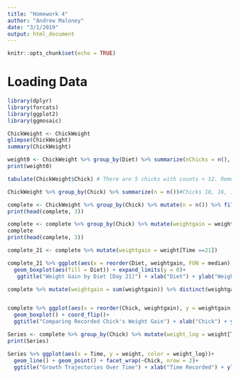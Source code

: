 ```yaml
---
title: "Homework 4"
author: "Andrew Maloney"
date: "3/1/2019"
output: html_document
---
```


```r
knitr::opts_chunk$set(echo = TRUE)
```

# Loading Data 

```r
library(dplyr)
library(forcats)
library(ggplot2)
library(ggmosaic)

ChickWeight <- ChickWeight
glimpse(ChickWeight)
summary(ChickWeight)

```


```r

weight0 <- ChickWeight %>% group_by(Diet) %>% summarize(nChicks = n(), avgWeight = mean(weight, na.rm = TRUE), sd_weight = sd(weight, na.rm = TRUE))
print(weight0)

```


```r

tabulate(ChickWeight$Chick) # There are 5 chicks with counts < 12. Remove 

ChickWeight %>% group_by(Chick) %>% summarize(n = n())#Chicks 18, 16, 15, 8, and 44 all have less than 12 measurements

complete <- ChickWeight %>% group_by(Chick) %>% mutate(n = n()) %>% filter(n() == 12)
print(head(complete, 3))

```


```r

complete <- complete %>% group_by(Chick) %>% mutate(weightgain = weight[Time == Time] - weight[Time == 0])
complete
print(head(complete, 3))
```

```r
complete_21 <- complete %>% mutate(weightgain = weight[Time ==21])

complete_21 %>% ggplot(aes(x = reorder(Diet, weightgain, FUN = median), y = weightgain))+
  geom_boxplot(aes(fill = Diet)) + expand_limits(y = 0)+
   ggtitle("Weight Gain by Diet [Day 21]") + xlab("Diet") + ylab("Weight Gain") 

```



```r
complete %>% mutate(weightgain = sum(weightgain)) %>% distinct(weightgain) %>% arrange(weightgain)


complete %>% ggplot(aes(x = reorder(Chick, weightgain), y = weightgain, fill = Chick))+
  geom_boxplot() + coord_flip()+
  ggtitle("Comparing Recorded Chick's Weight Gain") + xlab("Chick") + ylab("Weight Gain") + theme(axis.text=element_text(size=7))

```

  

```r

Series <- complete %>% group_by(Chick) %>% mutate(weight_log = weight[Time == 0]) %>% filter(weight_log == 39 | weight_log == 43) %>% arrange(weight_log) 
print(Series)

Series %>% ggplot(aes(x = Time, y = weight, color = weight_log))+
  geom_line() + geom_point() + facet_wrap(~Chick, nrow = 2)+
  ggtitle("Growth Trajectories Over Time") + xlab("Time Recorded") + ylab("Weight Gained")

```






